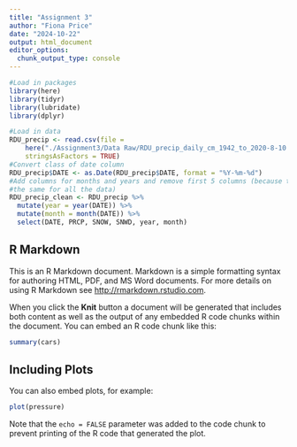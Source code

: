 ```yaml
---
title: "Assignment 3"
author: "Fiona Price"
date: "2024-10-22"
output: html_document
editor_options: 
  chunk_output_type: console
---
```


```r
#Load in packages
library(here)
library(tidyr)
library(lubridate)
library(dplyr)

#Load in data
RDU_precip <- read.csv(file = 
    here("./Assignment3/Data Raw/RDU_precip_daily_cm_1942_to_2020-8-10.csv"),
    stringsAsFactors = TRUE)
#Convert class of date column
RDU_precip$DATE <- as.Date(RDU_precip$DATE, format = "%Y-%m-%d")
#Add columns for months and years and remove first 5 columns (because they are
#the same for all the data)
RDU_precip_clean <- RDU_precip %>% 
  mutate(year = year(DATE)) %>% 
  mutate(month = month(DATE)) %>% 
  select(DATE, PRCP, SNOW, SNWD, year, month)


```

## R Markdown

This is an R Markdown document. Markdown is a simple formatting syntax for authoring HTML, PDF, and MS Word documents. For more details on using R Markdown see <http://rmarkdown.rstudio.com>.

When you click the **Knit** button a document will be generated that includes both content as well as the output of any embedded R code chunks within the document. You can embed an R code chunk like this:

```r
summary(cars)
```

## Including Plots

You can also embed plots, for example:

```r
plot(pressure)
```

Note that the `echo = FALSE` parameter was added to the code chunk to prevent printing of the R code that generated the plot.
